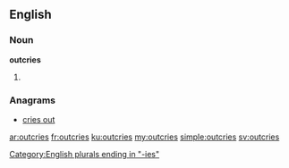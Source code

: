 ==English==

===Noun===
'''outcries'''

# {{plural of|outcry}}

===Anagrams===
* [[cries out#English|cries out]]

[[Category:English plurals ending in "-ies"]]

[[ar:outcries]]
[[fr:outcries]]
[[ku:outcries]]
[[my:outcries]]
[[simple:outcries]]
[[sv:outcries]]